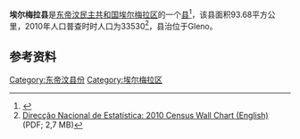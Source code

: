 '''埃尔梅拉县'''是[[东帝汶民主共和国|东帝汶民主共和国]][[埃尔梅拉区|埃尔梅拉区]]的一个[[县_(东帝汶)|县]]<ref>{{Cite web |url=http://statoids.com/ytl.html |title=存档副本 |accessdate=2015-09-17 |archive-date=2015-09-24 |archive-url=https://web.archive.org/web/20150924122734/http://www.statoids.com/ytl.html |dead-url=no }}</ref>，该县面积93.68平方公里，2010年人口普查时时人口为33530<ref name="Wall">[http://dne.mof.gov.tl/published/2010%20and%202011%20Publications/Wall%20Chart%20English/Wall%20Chart%20English%209%20June%202011.pdf Direcção Nacional de Estatística: 2010 Census Wall Chart (English)] {{Wayback|url=http://dne.mof.gov.tl/published/2010%20and%202011%20Publications/Wall%20Chart%20English/Wall%20Chart%20English%209%20June%202011.pdf |date=20110812113436 }} (PDF; 2,7 MB)</ref>，县治位于Gleno。

==参考资料==
{{reflist}}

[[Category:东帝汶县份|Category:东帝汶县份]]
[[Category:埃尔梅拉区|Category:埃尔梅拉区]]


{{EastTimor-geo-stub}}